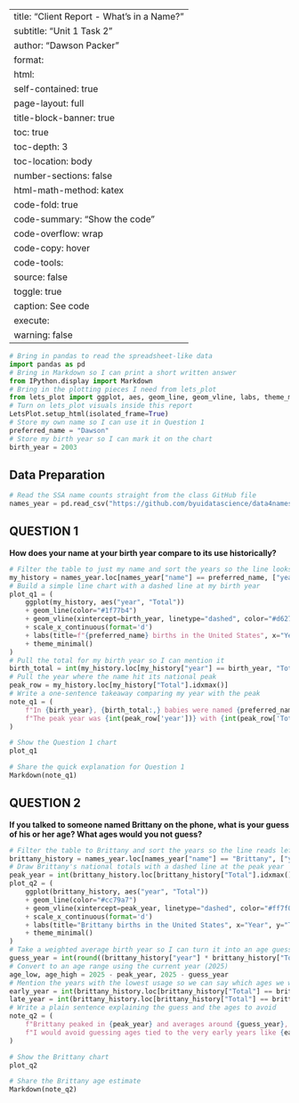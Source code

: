 ﻿---
title: "Client Report - What's in a Name?"
subtitle: "Unit 1 Task 2"
author: "Dawson Packer"
format:
  html:
    self-contained: true
    page-layout: full
    title-block-banner: true
    toc: true
    toc-depth: 3
    toc-location: body
    number-sections: false
    html-math-method: katex
    code-fold: true
    code-summary: "Show the code"
    code-overflow: wrap
    code-copy: hover
    code-tools:
      source: false
      toggle: true
      caption: See code
execute:
  warning: false
---

```python
# Bring in pandas to read the spreadsheet-like data
import pandas as pd
# Bring in Markdown so I can print a short written answer
from IPython.display import Markdown
# Bring in the plotting pieces I need from lets_plot
from lets_plot import ggplot, aes, geom_line, geom_vline, labs, theme_minimal, scale_x_continuous, LetsPlot
# Turn on lets_plot visuals inside this report
LetsPlot.setup_html(isolated_frame=True)
# Store my own name so I can use it in Question 1
preferred_name = "Dawson"
# Store my birth year so I can mark it on the chart
birth_year = 2003
```

## Data Preparation

```python
# Read the SSA name counts straight from the class GitHub file
names_year = pd.read_csv("https://github.com/byuidatascience/data4names/raw/master/data-raw/names_year/names_year.csv")
```

## QUESTION 1

**How does your name at your birth year compare to its use historically?**

```python
# Filter the table to just my name and sort the years so the line looks right
my_history = names_year.loc[names_year["name"] == preferred_name, ["year", "Total"]].sort_values("year")
# Build a simple line chart with a dashed line at my birth year
plot_q1 = (
    ggplot(my_history, aes("year", "Total"))
    + geom_line(color="#1f77b4")
    + geom_vline(xintercept=birth_year, linetype="dashed", color="#d62728")
    + scale_x_continuous(format='d')
    + labs(title=f"{preferred_name} births in the United States", x="Year", y="Total births")
    + theme_minimal()
)
# Pull the total for my birth year so I can mention it
birth_total = int(my_history.loc[my_history["year"] == birth_year, "Total"].iloc[0])
# Pull the year where the name hit its national peak
peak_row = my_history.loc[my_history["Total"].idxmax()]
# Write a one-sentence takeaway comparing my year with the peak
note_q1 = (
    f"In {birth_year}, {birth_total:,} babies were named {preferred_name}. "
    f"The peak year was {int(peak_row['year'])} with {int(peak_row['Total']):,} births."
)
```

```python
# Show the Question 1 chart
plot_q1
```

```python
# Share the quick explanation for Question 1
Markdown(note_q1)
```

## QUESTION 2

**If you talked to someone named Brittany on the phone, what is your guess of his or her age? What ages would you not guess?**

```python
# Filter the table to Brittany and sort the years so the line reads left to right
brittany_history = names_year.loc[names_year["name"] == "Brittany", ["year", "Total"]].sort_values("year")
# Draw Brittany's national totals with a dashed line at the peak year
peak_year = int(brittany_history.loc[brittany_history["Total"].idxmax(), "year"])
plot_q2 = (
    ggplot(brittany_history, aes("year", "Total"))
    + geom_line(color="#cc79a7")
    + geom_vline(xintercept=peak_year, linetype="dashed", color="#ff7f0e")
    + scale_x_continuous(format='d')
    + labs(title="Brittany births in the United States", x="Year", y="Total births")
    + theme_minimal()
)
# Take a weighted average birth year so I can turn it into an age guess
guess_year = int(round((brittany_history["year"] * brittany_history["Total"]).sum() / brittany_history["Total"].sum()))
# Convert to an age range using the current year (2025)
age_low, age_high = 2025 - peak_year, 2025 - guess_year
# Mention the years with the lowest usage so we can say which ages we would avoid
early_year = int(brittany_history.loc[brittany_history["Total"] == brittany_history["Total"].min(), "year"].iloc[0])
late_year = int(brittany_history.loc[brittany_history["Total"] == brittany_history["Total"].tail(1).values[0], "year"].iloc[0])
# Write a plain sentence explaining the guess and the ages to avoid
note_q2 = (
    f"Brittany peaked in {peak_year} and averages around {guess_year}, so I would guess she is {age_high} or {age_high + 1}. "
    f"I would avoid guessing ages tied to the very early years like {early_year} or the late-year dip in {late_year} because almost no babies were named Brittany then."
)
```

```python
# Show the Brittany chart
plot_q2
```

```python
# Share the Brittany age estimate
Markdown(note_q2)
```

